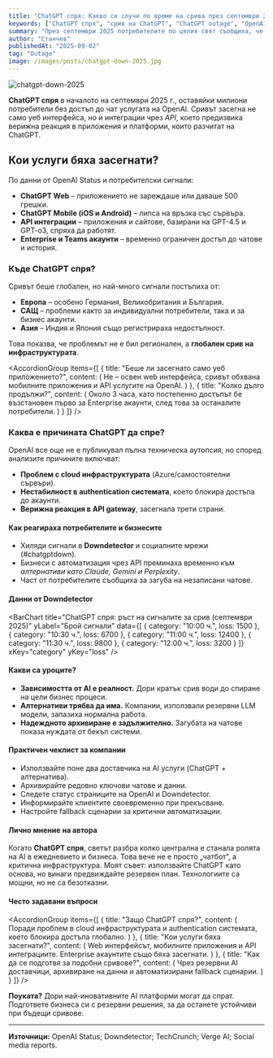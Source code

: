 ```yaml
---
title: "ChatGPT спря: Какво се случи по време на срива през септември 2025?"
keywords: ["ChatGPT спря", "срив на ChatGPT", "ChatGPT outage", "OpenAI проблем", "AI чатбот не работи", "ChatGPT недостъпен", "AI услуги", "cloud срив", "онлайн достъп", "AI прекъсване"]
summary: "През септември 2025 потребителите по целия свят съобщиха, че ChatGPT спря да работи. Какви услуги бяха засегнати, каква е вероятната причина и как реагираха бизнесите?"
author: "Станчев"
publishedAt: "2025-09-02"
tag: "Outage"
image: /images/posts/chatgpt-down-2025.jpg
---
```


![chatgpt-down-2025](/images/posts/chatgpt-down-2025.jpg)

<strong>ChatGPT спря</strong> в началото на септември 2025 г., оставяйки милиони потребители без достъп до чат услугата на OpenAI. Сривът засегна не само уеб интерфейса, но и интеграции чрез <em>API</em>, което предизвика верижна реакция в приложения и платформи, които разчитат на ChatGPT.

<Feedback
  title="Важно"
  description="Сривовете на AI услуги показват колко критични вече са те за бизнеса и ежедневието. Липсата на достъп до ChatGPT парализира редица компании, които го използват за поддръжка, съдържание и автоматизация."
/>

<h2 id="zasqga">Кои услуги бяха засегнати?</h2>

По данни от OpenAI Status и потребителски сигнали:
- <strong>ChatGPT Web</strong> – приложението не зареждаше или даваше 500 грешки.  
- <strong>ChatGPT Mobile (iOS и Android)</strong> – липса на връзка със сървъра.  
- <strong>API интеграции</strong> – приложения и сайтове, базирани на GPT-4.5 и GPT-o3, спряха да работят.  
- <strong>Enterprise и Teams акаунти</strong> – временно ограничен достъп до чатове и история.  

<h3 id="geo">Къде ChatGPT спря?</h3>

Сривът беше глобален, но най-много сигнали постъпиха от:
- <strong>Европа</strong> – особено Германия, Великобритания и България.  
- <strong>САЩ</strong> – проблеми както за индивидуални потребители, така и за бизнес акаунти.  
- <strong>Азия</strong> – Индия и Япония също регистрираха недостъпност.  

Това показва, че проблемът не е бил регионален, а <strong>глобален срив на инфраструктурата</strong>.

<AccordionGroup
  items={[
    {
      title: "Беше ли засегнато само уеб приложението?",
      content: (
        <Text onBackground="neutral-weak">
          Не – освен web интерфейса, сривът обхвана мобилните приложения и API услугите на OpenAI.
        </Text>
      )
    },
    {
      title: "Колко дълго продължи?",
      content: (
        <Text onBackground="neutral-weak">
          Около 3 часа, като постепенно достъпът бе възстановен първо за Enterprise акаунти, след това за останалите потребители.
        </Text>
      )
    }
  ]}
/>

<h3 id="prichina">Каква е причината ChatGPT да спре?</h3>

OpenAI все още не е публикувал пълна техническа аутопсия, но според анализите причините включват:
- <strong>Проблем с cloud инфраструктурата</strong> (Azure/самостоятелни сървъри).  
- <strong>Нестабилност в authentication системата</strong>, което блокира достъпа до акаунти.  
- <strong>Верижна реакция в API gateway</strong>, засегнала трети страни.  

<h4 id="reakcia">Как реагираха потребителите и бизнесите</h4>

- Хиляди сигнали в <strong>Downdetector</strong> и социалните мрежи (#chatgptdown).  
- Бизнеси с автоматизация чрез API преминаха временно към <em>алтернативи като Claude, Gemini и Perplexity</em>.  
- Част от потребителите съобщиха за загуба на незаписани чатове.  

<h4 id="grafika">Данни от Downdetector</h4>

<BarChart
  title="ChatGPT спря: ръст на сигналите за срив (септември 2025)"
  yLabel="Брой сигнали"
  data={[
    { category: "10:00 ч.", loss: 1500 },
    { category: "10:30 ч.", loss: 6700 },
    { category: "11:00 ч.", loss: 12400 },
    { category: "11:30 ч.", loss: 9800 },
    { category: "12:00 ч.", loss: 3200 }
  ]}
  xKey="category"
  yKey="loss"
/>

<h4 id="uroci">Какви са уроците?</h4>

- <strong>Зависимостта от AI е реалност.</strong> Дори кратък срив води до спиране на цели бизнес процеси.  
- <strong>Алтернативи трябва да има.</strong> Компании, използвали резервни LLM модели, запазиха нормална работа.  
- <strong>Надеждното архивиране е задължително.</strong> Загубата на чатове показа нуждата от бекъп системи.  

<h4 id="checklist">Практичен чеклист за компании</h4>

- Използвайте поне два доставчика на AI услуги (ChatGPT + алтернатива).  
- Архивирайте редовно ключови чатове и данни.  
- Следете статус страниците на OpenAI и Downdetector.  
- Информирайте клиентите своевременно при прекъсване.  
- Настройте fallback сценарии за критични автоматизации.  

<h4 id="lichno-mnenie">Лично мнение на автора</h4>

Когато <strong>ChatGPT спря</strong>, светът разбра колко централна е станала ролята на AI в ежедневието и бизнеса. Това вече не е просто „чатбот“, а критична инфраструктура. Моят съвет: използвайте ChatGPT като основа, но винаги предвиждайте резервен план. Технологиите са мощни, но не са безотказни.

<h4 id="faq">Често задавани въпроси</h4>

<AccordionGroup
  items={[
    {
      title: "Защо ChatGPT спря?",
      content: (
        <Text onBackground="neutral-weak">
          Поради проблем в cloud инфраструктурата и authentication системата, което блокира достъпа глобално.
        </Text>
      )
    },
    {
      title: "Кои услуги бяха засегнати?",
      content: (
        <Text onBackground="neutral-weak">
          Web интерфейсът, мобилните приложения и API интеграциите. Enterprise акаунтите също бяха засегнати.
        </Text>
      )
    },
    {
      title: "Как да се подготвя за подобни сривове?",
      content: (
        <Text onBackground="neutral-weak">
          Чрез резервни AI доставчици, архивиране на данни и автоматизирани fallback сценарии.
        </Text>
      )
    }
  ]}
/>

<p><strong>Поуката?</strong> Дори най-иновативните AI платформи могат да спрат. Подгответе бизнеса си с резервни решения, за да останете устойчиви при бъдещи сривове.</p>

<hr />

<strong>Източници:</strong> OpenAI Status; Downdetector; TechCrunch; Verge AI; Social media reports.
